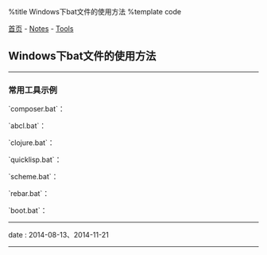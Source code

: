 %title Windows下bat文件的使用方法
%template code

[[../../index|首页]] - [[../index|Notes]] - [[index|Tools]]
==Windows下bat文件的使用方法==
----
===常用工具示例===

`composer.bat`：
{{{Bat
@ECHO OFF
SET BIN_TARGET=%~dp0/composer.phar
php "%BIN_TARGET%" %*
}}}

`abcl.bat`：
{{{Bat
@ECHO OFF
SET BIN_TARGET=%~dp0/abcl.jar
java -jar "%BIN_TARGET%" %*
}}}

`clojure.bat`：
{{{Bat
@ECHO OFF
SET BIN_TARGET=%~dp0/clojure-1.6.0.jar
java -cp "%BIN_TARGET%" clojure.main %*
}}}

`quicklisp.bat`：
{{{Bat
@ECHO OFF
SET BIN_TARGET=%~dp0/quicklisp.lisp
clisp -i "%BIN_TARGET%" %*
}}}

`scheme.bat`：
{{{Bat
@ECHO OFF
mit-scheme.exe --library "D:/Ruchee/MIT-Scheme/lib"
}}}

`rebar.bat`：
{{{Bat
@ECHO OFF
SET BIN_TARGET=%~dp0/rebar
escript "%BIN_TARGET%" %*
}}}

`boot.bat`：
{{{Bat
@ECHO OFF
SET BIN_TARGET=%~dp0/boot-1.0.2-standalone.jar
java -jar "%BIN_TARGET%" %*
}}}
----
<red>date</red> : 2014-08-13、2014-11-21
----
